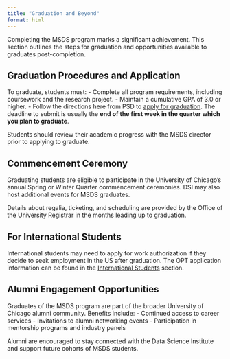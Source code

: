 ```yaml
---
title: "Graduation and Beyond"
format: html
---
```



Completing the MSDS program marks a significant achievement. This section outlines the steps for graduation and opportunities available to graduates post-completion.

## Graduation Procedures and Application

To graduate, students must:
- Complete all program requirements, including coursework and the research project.
- Maintain a cumulative GPA of 3.0 or higher.
- Follow the directions here from PSD to [apply for graduation](https://physicalsciences.uchicago.edu/current-students/graduation-and-degree-application/). The deadline to submit is usually the **end of the first week in the quarter which you plan to graduate**. 

Students should review their academic progress with the MSDS director prior to applying to graduate.

## Commencement Ceremony

Graduating students are eligible to participate in the University of Chicago’s annual Spring or Winter Quarter commencement ceremonies. DSI may also host additional events for MSDS graduates.

Details about regalia, ticketing, and scheduling are provided by the Office of the University Registrar in the months leading up to graduation.

## For International Students

International students may need to apply for work authorization if they decide to seek employment in the US after graduation. The OPT application information can be found in the [International Students](international.qmd) section. 

## Alumni Engagement Opportunities

Graduates of the MSDS program are part of the broader University of Chicago alumni community. Benefits include:
- Continued access to career services
- Invitations to alumni networking events
- Participation in mentorship programs and industry panels

Alumni are encouraged to stay connected with the Data Science Institute and support future cohorts of MSDS students.

